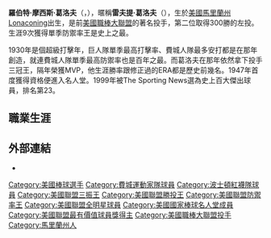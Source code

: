 {{Infobox baseball biography
|name        = 雷夫提·葛洛夫<br/>Lefty Grove
|image       = LeftyGroveGoudeycard.jpg
|image_size  = 280px
|caption     =
|position    = [[投手|投手]]
|birth_date  = {{birth date|1900|3|6}}
|death_date  = {{death date and age|1975|5|22|1900|3|6}}
|birth_place = {{USA}}[[馬里蘭州|馬里蘭州]][[洛納科寧_(馬里蘭州)|洛納科寧]]
|death_place = {{USA}}[[俄亥俄州|俄亥俄州]][[諾沃克_(俄亥俄州)|諾沃克]]
|bats        = 左
|throws      = 左
|debutleague = 美國職棒大聯盟
|debutdate   = 4月14日
|debutyear   = 1925年
|debutteam   = 費城運動家
|finalleague = 美國職棒大聯盟
|finaldate   = 9月28日
|finalyear   = 1941年
|finalteam   = 波士頓紅襪
|statleague  = 美國職棒大聯盟
|stat1label  = 勝敗投數
|stat1value  = 300–141
|stat2label  = [[自責分率|自責分率]]
|stat2value  = 3.06
|stat3label  = [[三振|三振數]]
|stat3value  = 2,266
|stat4label  = [[每局被上壘率|被上壘率]]
|stat4value  = 1.278
|teams       =
* [[奧克蘭運動家|費城運動家]]（{{mlby|1925}}–{{mlby|1933}}）
* [[波士頓紅襪|波士頓紅襪]]（{{mlby|1934}}–{{mlby|1941}}）
|awards      =
* 6×入選明星賽 (1933,1935-1939)
* 2×[[世界大賽|世界大賽]]冠軍 (1929,1930)
* [[美國職棒大聯盟最有價值球員獎|美聯MVP]] (1931)
* 2×[[三冠王_(棒球)|投手三冠王]] (1930,1931)
* 4×[[美國職棒大聯盟勝投王|美聯勝投王]] (1928,1930,1931,1933)
* 9×[[美國職棒大聯盟防禦率王|美聯防禦率王]] (1926,1929,1932,1935,1936,1938,1939)
* 7×三振王 (1925-1931)
* 費城棒球名人堂成員
* 波士頓紅襪名人堂成員
* 大聯盟世紀明星隊成員
|hoflink = 美國國家棒球名人堂暨博物館
|hoftype = 美國棒球名人堂
|hofdate = 1947年
|hofvote = 76.4%（第三年票選）
}}
'''羅伯特·摩西斯·葛洛夫'''（{{lang-en|Robert Moses Grove}}，{{bd|1900年|3月6日|1975年|5月22日|catIdx=Lefty，Grove}}），暱稱'''雷夫提·葛洛夫'''（{{lang|en|Lefty Grove}}），生於[[美國|美國]][[馬里蘭州|馬里蘭州]]Lonaconing出生，是前[[美國職棒大聯盟|美國職棒大聯盟]]的著名投手，第二位取得300勝的左投。生涯9次獲得單季防禦率王是史上之最。

1930年是個超級打擊年，巨人隊單季最高打擊率、費城人隊最多安打都是在那年創造，就連費城人隊單季最高防禦率也是百年之最。而葛洛夫在那年依然拿下投手三冠王，隔年榮獲MVP，他生涯勝率跟修正過的ERA都是歷史前幾名。1947年首度獲得資格便進入名人堂。1999年被The Sporting News選為史上百大傑出球員，排名第23。

==職業生涯==

== 外部連結 ==
{{commonscat|Lefty Grove}}
* {{Baseballstats |mlb=115201 |br=g/grovele01 |fangraphs=1005099 }}

{{AL MVPs}}
{{美國職棒大聯盟投手三冠王}}
{{1929年世界大賽冠軍費城運動家隊名單}}
{{1930年世界大賽冠軍費城運動家隊名單}}
{{美國職棒大聯盟世紀球隊}}
{{美國棒球名人堂成員}}
{{Authority control}}

{{DEFAULTSORT:Grove, Lefty}}
[[Category:美國棒球選手|Category:美國棒球選手]]
[[Category:費城運動家隊球員|Category:費城運動家隊球員]]
[[Category:波士頓紅襪隊球員|Category:波士頓紅襪隊球員]]
[[Category:美國聯盟三振王|Category:美國聯盟三振王]]
[[Category:美國聯盟勝投王|Category:美國聯盟勝投王]]
[[Category:美國聯盟防禦率王|Category:美國聯盟防禦率王]]
[[Category:美國聯盟全明星球員|Category:美國聯盟全明星球員]]
[[Category:美國國家棒球名人堂成員|Category:美國國家棒球名人堂成員]]
[[Category:美國聯盟最有價值球員獎得主|Category:美國聯盟最有價值球員獎得主]]
[[Category:美國職棒大聯盟投手|Category:美國職棒大聯盟投手]]
[[Category:馬里蘭州人|Category:馬里蘭州人]]